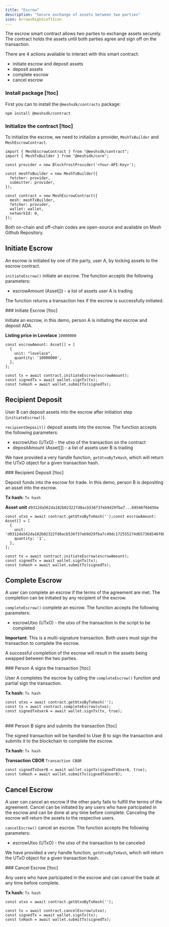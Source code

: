 ```yaml
---
title: "Escrow"
description: "Secure exchange of assets between two parties"
icon: ArrowsRightLeftIcon
---
```


The escrow smart contract allows two parties to exchange assets securely. The contract holds the assets until both parties agree and sign off on the transaction.

There are 4 actions available to interact with this smart contract:

- initiate escrow and deposit assets
- deposit assets
- complete escrow
- cancel escrow

### Install package [!toc]

First you can to install the `@meshsdk/contracts` package:

```tsx
npm install @meshsdk/contract
```

### Initialize the contract [!toc]

To initialize the escrow, we need to initialize a provider, `MeshTxBuilder` and `MeshEscrowContract`.

```tsx
import { MeshEscrowContract } from "@meshsdk/contract";
import { MeshTxBuilder } from "@meshsdk/core";

const provider = new BlockfrostProvider('<Your-API-Key>');

const meshTxBuilder = new MeshTxBuilder({
  fetcher: provider,
  submitter: provider,
});

const contract = new MeshEscrowContract({
  mesh: meshTxBuilder,
  fetcher: provider,
  wallet: wallet,
  networkId: 0,
});
```

Both on-chain and off-chain codes are open-source and available on <Link href="https://github.com/MeshJS/mesh/tree/main/packages/mesh-contract/src/escrow">Mesh Github Repository</Link>.


## Initiate Escrow

An escrow is initiated by one of the party, user A, by locking assets to the escrow contract.

`initiateEscrow()` initiate an escrow. The function accepts the following parameters:

- escrowAmount (Asset[]) - a list of assets user A is trading

The function returns a transaction hex if the escrow is successfully initiated.

<Card>
### Initiate Escrow [!toc]

Initiate an escrow, in this demo, person A is initiating the escrow and deposit ADA.

**Listing price in Lovelace** `10000000`

```tsx
const escrowAmount: Asset[] = [
  {
    unit: "lovelace",
    quantity: '10000000',
  },
];

const tx = await contract.initiateEscrow(escrowAmount);
const signedTx = await wallet.signTx(tx);
const txHash = await wallet.submitTx(signedTx);
```
</Card>


## Recipient Deposit

User B can deposit assets into the escrow after initiation step (`initiateEscrow()`).

`recipientDeposit()` deposit assets into the escrow. The function accepts the following parameters:

- escrowUtxo (UTxO) - the utxo of the transaction on the contract
- depositAmount (Asset[]) - a list of assets user B is trading

We have provided a very handle function, `getUtxoByTxHash`, which will return the UTxO object for a given transaction hash.

<Card>
### Recipient Deposit [!toc]

Deposit funds into the escrow for trade. In this demo, person B is depositing an asset into the escrow.

**Tx hash:** `Tx hash`

**Asset unit**
`d9312da562da182b02322fd8acb536f37eb9d29fba7...68546f6b656e`

```tsx
const utxo = await contract.getUtxoByTxHash('');const escrowAmount: Asset[] = [
  {
    unit: 'd9312da562da182b02322fd8acb536f37eb9d29fba7c49dc172555274d657368546f6b656e',
    quantity: '1',
  },
];

const tx = await contract.initiateEscrow(escrowAmount);
const signedTx = await wallet.signTx(tx);
const txHash = await wallet.submitTx(signedTx);
```
</Card>


## Complete Escrow

A user can complete an escrow if the terms of the agreement are met. The completion can be initiated by any recipient of the escrow.

`completeEscrow()` complete an escrow. The function accepts the following parameters:

- escrowUtxo (UTxO) - the utxo of the transaction in the script to be completed

**Important**: This is a multi-signature transaction. Both users must sign the transaction to complete the escrow.

A <Link href="https://preprod.cardanoscan.io/transaction/019b6ba41ee0a9de90068fe5c1eb1fd81489be5d2402bd560b548e1cd7f22056">successful completion of the escrow</Link> will result in the assets being swapped between the two parties.

<Card>
### Person A signs the transaction [!toc]

User A completes the escrow by calling the `completeEscrow()` function and partial sign the transaction.

**Tx hash:** `Tx hash`

```tsx
const utxo = await contract.getUtxoByTxHash('');
const tx = await contract.completeEscrow(utxo);
const signedTxUserA = await wallet.signTx(tx, true);
```
</Card>

<br />

<Card>
### Person B signs and submits the transaction [!toc]

The signed transaction will be handled to User B to sign the transaction and submits it to the blockchain to complete the escrow.

**Tx hash:** `Tx hash`

**Transaction CBOR** `Transaction CBOR`

```tsx
const signedTxUserB = await wallet.signTx(signedTxUserA, true);
const txHash = await wallet.submitTx(signedTxUserB);
```
</Card>


## Cancel Escrow

A user can cancel an escrow if the other party fails to fulfill the terms of the agreement. Cancel can be initiated by any users who have partcipated in the escrow and can be done at any time before complete. Canceling the escrow will return the assets to the respective users.

`cancelEscrow()` cancel an escrow. The function accepts the following parameters:

- escrowUtxo (UTxO) - the utxo of the transaction to be canceled

We have provided a very handle function, `getUtxoByTxHash`, which will return the UTxO object for a given transaction hash.

<Card>
### Cancel Escrow [!toc]

Any users who have partcipated in the escrow and can cancel the trade at any time before complete.

**Tx hash:** `Tx hash`

```tsx
const utxo = await contract.getUtxoByTxHash('');

const tx = await contract.cancelEscrow(utxo);
const signedTx = await wallet.signTx(tx);
const txHash = await wallet.submitTx(signedTx);
```
</Card>